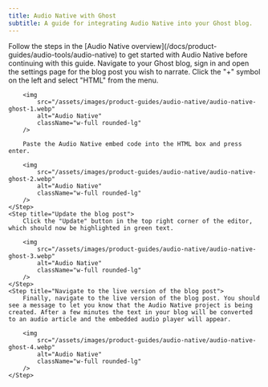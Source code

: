```yaml
---
title: Audio Native with Ghost
subtitle: A guide for integrating Audio Native into your Ghost blog.
---
```


<Info>
  Follow the steps in the [Audio Native overview](/docs/product-guides/audio-tools/audio-native) to
  get started with Audio Native before continuing with this guide.
</Info>

<Steps>
    <Step title="Add HTML to your blog post">
        Navigate to your Ghost blog, sign in and open the settings page for the blog post you wish to narrate.
    </Step>
    <Step title="Add the embed code to your blog post">
        Click the "+" symbol on the left and select "HTML" from the menu.

        <img
            src="/assets/images/product-guides/audio-native/audio-native-ghost-1.webp"
            alt="Audio Native"
            className="w-full rounded-lg"
        />

        Paste the Audio Native embed code into the HTML box and press enter.

        <img
            src="/assets/images/product-guides/audio-native/audio-native-ghost-2.webp"
            alt="Audio Native"
            className="w-full rounded-lg"
        />
    </Step>
    <Step title="Update the blog post">
        Click the "Update" button in the top right corner of the editor, which should now be highlighted in green text.

        <img
            src="/assets/images/product-guides/audio-native/audio-native-ghost-3.webp"
            alt="Audio Native"
            className="w-full rounded-lg"
        />
    </Step>
    <Step title="Navigate to the live version of the blog post">
        Finally, navigate to the live version of the blog post. You should see a message to let you know that the Audio Native project is being created. After a few minutes the text in your blog will be converted to an audio article and the embedded audio player will appear.

        <img
            src="/assets/images/product-guides/audio-native/audio-native-ghost-4.webp"
            alt="Audio Native"
            className="w-full rounded-lg"
        />
    </Step>

</Steps>
